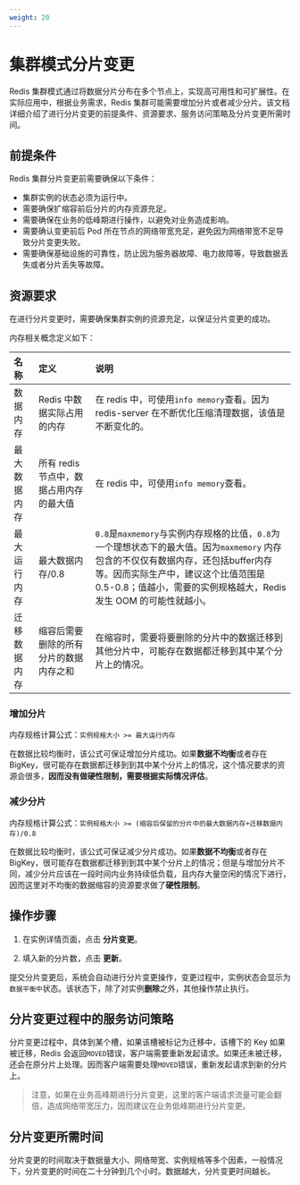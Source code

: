 ```yaml
---
weight: 20
---
```


# 集群模式分片变更

Redis 集群模式通过将数据分片分布在多个节点上，实现高可用性和可扩展性。在实际应用中，根据业务需求，Redis 集群可能需要增加分片或者减少分片。该文档详细介绍了进行分片变更的前提条件、资源要求、服务访问策略及分片变更所需时间。


## 前提条件

Redis 集群分片变更前需要确保以下条件：

* 集群实例的状态必须为运行中。
* 需要确保扩缩容前后分片的内存资源充足。
* 需要确保在业务的低峰期进行操作，以避免对业务造成影响。
* 需要确认变更前后 Pod 所在节点的网络带宽充足，避免因为网络带宽不足导致分片变更失败。
* 需要确保基础设施的可靠性，防止因为服务器故障、电力故障等，导致数据丢失或者分片丢失等故障。


## 资源要求

在进行分片变更时，需要确保集群实例的资源充足，以保证分片变更的成功。

内存相关概念定义如下：

| 名称         | 定义              | 说明           |
|:-------------|:------------------|:---------------|
| 数据内存     | Redis 中数据实际占用的内存 | 在 redis 中，可使用`info memory`查看。因为 redis-server 在不断优化压缩清理数据，该值是不断变化的。 |
| 最大数据内存 | 所有 redis 节点中，数据占用内存的最大值 | 在 redis 中，可使用`info memory`查看。 |
| 最大运行内存 | 最大数据内存/0.8 | `0.8`是`maxmemory`与实例内存规格的比值，`0.8`为一个理想状态下的最大值。因为`maxmemory` 内存包含的不仅仅有数据内存，还包括buffer内存等。因而实际生产中，建议这个比值范围是 0.5-0.8；值越小，需要的实例规格越大，Redis 发生 OOM 的可能性就越小。|
| 迁移数据内存 | 缩容后需要删除的所有分片的数据内存之和 | 在缩容时，需要将要删除的分片中的数据迁移到其他分片中，可能存在数据都迁移到其中某个分片上的情况。 |

### 增加分片

内存规格计算公式：`实例规格大小 >= 最大运行内存`


在数据比较均衡时，该公式可保证增加分片成功。如果**数据不均衡**或者存在 BigKey，很可能存在数据都迁移到到其中某个分片上的情况，这个情况要求的资源会很多，**因而没有做硬性限制，需要根据实际情况评估**。


### 减少分片

内存规格计算公式：`实例规格大小 >= (缩容后保留的分片中的最大数据内存+迁移数据内存)/0.8`


在数据比较均衡时，该公式可保证减少分片成功。如果**数据不均衡**或者存在 BigKey，很可能存在数据都迁移到到其中某个分片上的情况；但是与增加分片不同，减少分片应该在一段时间内业务持续低负载，且内存大量空闲的情况下进行，因而这里对不均衡的数据缩容的资源要求做了**硬性限制**。


## 操作步骤

1. 在实例详情页面，点击 **分片变更**。

2. 填入新的分片数，点击 **更新**。

提交分片变更后，系统会自动进行分片变更操作，变更过程中，实例状态会显示为`数据平衡中`状态。该状态下，除了对实例**删除**之外，其他操作禁止执行。

## 分片变更过程中的服务访问策略

分片变更过程中，具体到某个槽，如果该槽被标记为迁移中，该槽下的 Key 如果被迁移，Redis 会返回`MOVED`错误，客户端需要重新发起请求。如果还未被迁移，还会在原分片上处理。因而客户端需要处理`MOVED`错误，重新发起请求到新的分片上。

> 注意，如果在业务高峰期进行分片变更，这里的客户端请求流量可能会翻倍，造成网络带宽压力，因而建议在业务低峰期进行分片变更。

## 分片变更所需时间

分片变更的时间取决于数据量大小、网络带宽、实例规格等多个因素，一般情况下，分片变更的时间在二十分钟到几个小时。数据越大，分片变更时间越长。
